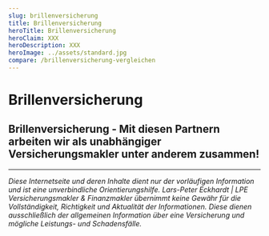 ```yaml
---
slug: brillenversicherung
title: Brillenversicherung
heroTitle: Brillenversicherung
heroClaim: XXX
heroDescription: XXX
heroImage: ../assets/standard.jpg
compare: /brillenversicherung-vergleichen
---
```


<ProvenExpert />

# Brillenversicherung











<ContactAndCompareBox />
<ProvenExpert />

## Brillenversicherung - Mit diesen Partnern arbeiten wir als unabhängiger Versicherungsmakler unter anderem zusammen!

<InsurancesBox title='Krankenversicherungsgesellschaften'/>

---

_Diese Internetseite und deren Inhalte dient nur der vorläufigen Information und ist eine unverbindliche Orientierungshilfe. Lars-Peter Eckhardt | LPE Versicherungsmakler & Finanzmakler übernimmt keine Gewähr für die Vollständigkeit,
Richtigkeit und Aktualität der Informationen. Diese dienen ausschließlich der allgemeinen Information über eine Versicherung und mögliche Leistungs- und Schadensfälle._